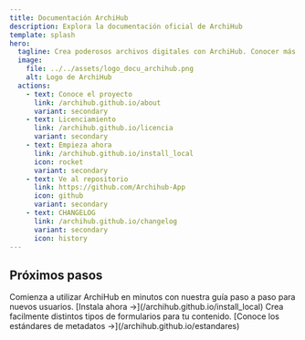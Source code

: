 ```yaml
---
title: Documentación ArchiHub
description: Explora la documentación oficial de ArchiHub
template: splash
hero:
  tagline: Crea poderosos archivos digitales con ArchiHub. Conocer más sobre el proyecto y cómo empezar.
  image:
    file: ../../assets/logo_docu_archihub.png
    alt: Logo de ArchiHub
  actions:
    - text: Conoce el proyecto
      link: /archihub.github.io/about
      variant: secondary
    - text: Licenciamiento
      link: /archihub.github.io/licencia
      variant: secondary
    - text: Empieza ahora
      link: /archihub.github.io/install_local
      icon: rocket
      variant: secondary
    - text: Ve al repositorio
      link: https://github.com/Archihub-App
      icon: github
      variant: secondary
    - text: CHANGELOG
      link: /archihub.github.io/changelog
      variant: secondary
      icon: history
---
```



## Próximos pasos	
<CardGrid stagger>
  <Card title="Guía de inicio rápido" icon="rocket">
    Comienza a utilizar ArchiHub en minutos con nuestra guía paso a paso para nuevos usuarios. [Instala ahora →](/archihub.github.io/install_local)
  </Card>
	<Card title="Estándares de metadatos" icon="star">
    Crea facilmente distintos tipos de formularios para tu contenido. [Conoce los estándares de metadatos →](/archihub.github.io/estandares)
  </Card>
</CardGrid>
